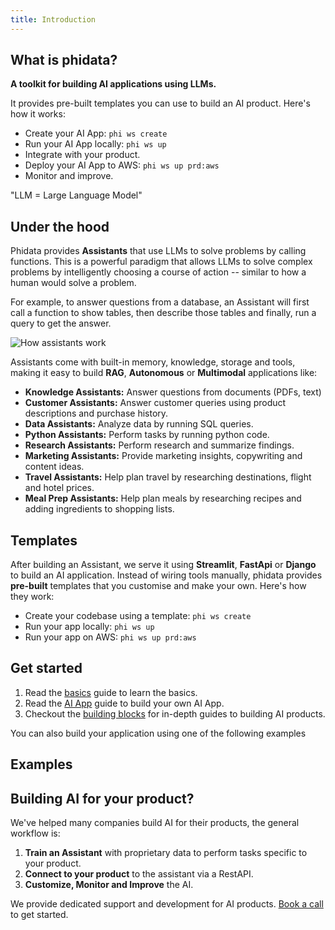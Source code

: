 ```yaml
---
title: Introduction
---
```


## What is phidata?

**A toolkit for building AI applications using LLMs.**

It provides pre-built templates you can use to build an AI product. Here's how it works:

- Create your AI App: `phi ws create`
- Run your AI App locally: `phi ws up`
- Integrate with your product.
- Deploy your AI App to AWS: `phi ws up prd:aws`
- Monitor and improve.

<p className="hidden">"LLM = Large Language Model"</p>

## Under the hood

Phidata provides **Assistants** that use LLMs to solve problems by calling functions. This is a powerful paradigm that allows LLMs to solve complex problems by intelligently choosing a course of action -- similar to how a human would solve a problem.

For example, to answer questions from a database, an Assistant will first call a function to show tables, then describe those tables and finally, run a query to get the answer.

![How assistants work](/images/how-assistants-work.png)

Assistants come with built-in memory, knowledge, storage and tools, making it easy to build **RAG**, **Autonomous** or **Multimodal** applications like:

- **Knowledge Assistants:** Answer questions from documents (PDFs, text)
- **Customer Assistants:** Answer customer queries using product descriptions and purchase history.
- **Data Assistants:** Analyze data by running SQL queries.
- **Python Assistants:** Perform tasks by running python code.
- **Research Assistants:** Perform research and summarize findings.
- **Marketing Assistants:** Provide marketing insights, copywriting and content ideas.
- **Travel Assistants:** Help plan travel by researching destinations, flight and hotel prices.
- **Meal Prep Assistants:** Help plan meals by researching recipes and adding ingredients to shopping lists.

## Templates

After building an Assistant, we serve it using **Streamlit**, **FastApi** or **Django** to build an AI application. Instead of wiring tools manually, phidata provides **pre-built** templates that you customise and make your own. Here's how they work:

- Create your codebase using a template: `phi ws create`
- Run your app locally: `phi ws up`
- Run your app on AWS: `phi ws up prd:aws`

## Get started

1. Read the [basics](/basics) guide to learn the basics.
2. Read the [AI App](/ai-app/run-local) guide to build your own AI App.
3. Checkout the [building blocks](/blocks/overview) for in-depth guides to building AI products.

You can also build your application using one of the following examples

## Examples

<Snippet file="examples.mdx" />

## Building AI for your product?

We've helped many companies build AI for their products, the general workflow is:

1. **Train an Assistant** with proprietary data to perform tasks specific to your product.
2. **Connect to your product** to the assistant via a RestAPI.
3. **Customize, Monitor and Improve** the AI.

We provide dedicated support and development for AI products. [Book a call](https://cal.com/phidata/intro) to get started.

